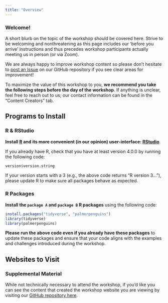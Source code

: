 ```yaml
---
title: "Overview"
---
```


### Welcome!

A short blurb on the topic of the workshop should be covered here. Strive to be welcoming and nonthreatening as this page includes our 'before you arrive' instructions and thus precedes workshop participants actually meeting us in person (or via Zoom).


We are always happy to improve workshop content so please don't hesitate to [post an Issue](https://github.com/NCEAS/scicomp-workshop-template/issues) on our GitHub repository if you see clear areas for improvement!

To maximize the value of this workshop to you, **we recommend you take the following steps before the day of the workshop**. If anything is unclear, feel free to reach out to us; our contact information can be found in the "Content Creators" tab.

## Programs to Install

### R & RStudio

**Install [R](https://www.r-project.org/) and its more convenient (in our opinion) user-interface: [RStudio](https://www.rstudio.com/products/rstudio/download/)**.

If you already have R, check that you have at least version 4.0.0 by running the following code:

```r
version$version.string
```

If your version starts with a 3 (e.g., the above code returns "R version 3..."), please update R to make sure all packages behave as expected.

### R Packages

**Install the `package A` and `package B` R packages** using the following code:

```r
install.packages("tidyverse", "palmerpenguins")
library(tidyverse)
library(palmerpenguins)
```

**Please run the above code even if you already have these packages** to update these packages and ensure that your code aligns with the examples and challenges introduced during the workshop.

## Websites to Visit

### Supplemental Material

While not technically necessary to attend the workshop, if you'd like you can see the content that created the workshop website you are viewing by visiting our [GitHub repository here](https://github.com/NCEAS/scicomp-workshop-template).
